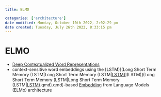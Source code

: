 ```yaml
---
title: ELMO

categories: ['architecture']
date modified: Monday, October 10th 2022, 2:02:29 pm
date created: Tuesday, July 26th 2022, 8:33:15 pm
---
```


# ELMO
- [Deep Contextualized Word Representations](https://arxiv.org/abs/1802.05365)
- context-sensitive word embeddings using the [LSTM)](Long Short Term Memory (LSTM|Long Short Term Memory (LSTM|[LSTM)](LSTM)](LSTM)](Long Short Term Memory (LSTM|Long Short Term Memory (LSTM|[LSTM)](LSTM).qmd).qmd)-based [Embedding](Embedding.qmd) from Language Models (ELMo) architecture



